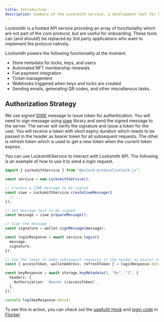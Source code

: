 ```yaml
---
title: Introduction
description: Summary of the Locksmith service, a development tool for Unlock Protocol.
---
```


Locksmith is a hosted API service providing an array of functionality which are not part of the core protocol, but are useful for onboarding. These tools can (and should!) be replaced by 3rd party applications who want to implement the protocol natively.

Locksmith powers the following functionality at the moment.

- Store metadata for locks, keys, and users
- Automated NFT membership renewals
- Fiat payment integration
- Ticket management
- Webhooks triggered when keys and locks are created
- Sending emails, generating QR codes, and other miscellanous tasks.

## Authorization Strategy

We use signed [SIWE](https://docs.login.xyz/general-information/siwe-overview/eip-4361) message to issue token for authentication. You will need to sign message using [siwe](https://docs.ssx.id/) library
and send the signed message to the server. The server will verify the signature and issue a token for the user. You will receive a token with short expiry duration which
needs to be passed in the header as bearer token for all subsequent requests. The other is refresh token which is used to get a new token when the current token expires.

You can use LocksmithService to interact with Locksmith API. The following is an example of how to use it to send a login request.

```ts
import { LocksmithService } from "@unlock-protocol/unlock-js";

const service = new LocksmithService();

// Creates a SIWE message to be signed
const siwe = LocksmithService.createSiweMessage({
  // ...
});

// Get message text to be signed
const message = siwe.prepareMessage();

// Sign the message
const signature = wallet.signMessage(message);

const loginResponse = await service.login({
  message,
  signature,
});

// Use the token to make subsequent requests in the header as bearer token using axios middleware and refresh or re-login when the session expires.
const { accessToken, walletAddress, refreshToken } = loginResponse.data;

const keyResponse = await storage.keyMetadata(5, "0x", "1", {
  headers: {
    Authorization: `Bearer ${accessToken}`,
  },
});

console.log(keyResponse.data);
```

To see this in action, you can check out the [useAuth Hook](https://github.com/unlock-protocol/flocker/blob/main/src/hooks/useAuth.tsx) and [login code](https://github.com/unlock-protocol/flocker/blob/main/src/config/storage.ts) in [Flocker](https://github.com/unlock-protocol/flocker)
